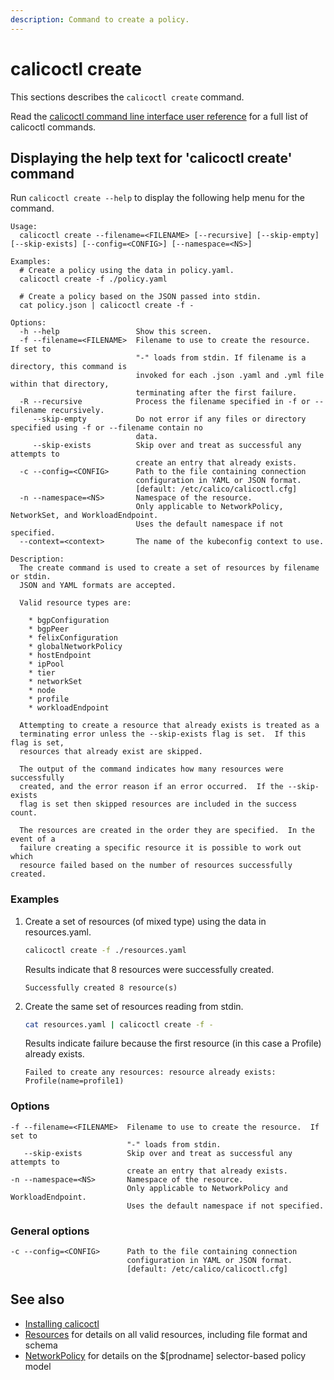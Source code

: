 ```yaml
---
description: Command to create a policy.
---
```


# calicoctl create

This sections describes the `calicoctl create` command.

Read the [calicoctl command line interface user reference](overview.mdx)
for a full list of calicoctl commands.

## Displaying the help text for 'calicoctl create' command

Run `calicoctl create --help` to display the following help menu for the
command.

```
Usage:
  calicoctl create --filename=<FILENAME> [--recursive] [--skip-empty] [--skip-exists] [--config=<CONFIG>] [--namespace=<NS>]

Examples:
  # Create a policy using the data in policy.yaml.
  calicoctl create -f ./policy.yaml

  # Create a policy based on the JSON passed into stdin.
  cat policy.json | calicoctl create -f -

Options:
  -h --help                 Show this screen.
  -f --filename=<FILENAME>  Filename to use to create the resource.  If set to
                            "-" loads from stdin. If filename is a directory, this command is
                            invoked for each .json .yaml and .yml file within that directory,
                            terminating after the first failure.
  -R --recursive            Process the filename specified in -f or --filename recursively.
     --skip-empty           Do not error if any files or directory specified using -f or --filename contain no
                            data.
     --skip-exists          Skip over and treat as successful any attempts to
                            create an entry that already exists.
  -c --config=<CONFIG>      Path to the file containing connection
                            configuration in YAML or JSON format.
                            [default: /etc/calico/calicoctl.cfg]
  -n --namespace=<NS>       Namespace of the resource.
                            Only applicable to NetworkPolicy, NetworkSet, and WorkloadEndpoint.
                            Uses the default namespace if not specified.
  --context=<context>       The name of the kubeconfig context to use.

Description:
  The create command is used to create a set of resources by filename or stdin.
  JSON and YAML formats are accepted.

  Valid resource types are:

    * bgpConfiguration
    * bgpPeer
    * felixConfiguration
    * globalNetworkPolicy
    * hostEndpoint
    * ipPool
    * tier
    * networkSet
    * node
    * profile
    * workloadEndpoint

  Attempting to create a resource that already exists is treated as a
  terminating error unless the --skip-exists flag is set.  If this flag is set,
  resources that already exist are skipped.

  The output of the command indicates how many resources were successfully
  created, and the error reason if an error occurred.  If the --skip-exists
  flag is set then skipped resources are included in the success count.

  The resources are created in the order they are specified.  In the event of a
  failure creating a specific resource it is possible to work out which
  resource failed based on the number of resources successfully created.
```

### Examples

1. Create a set of resources (of mixed type) using the data in resources.yaml.

   ```bash
   calicoctl create -f ./resources.yaml
   ```

   Results indicate that 8 resources were successfully created.

   ```
   Successfully created 8 resource(s)
   ```

1. Create the same set of resources reading from stdin.

   ```bash
   cat resources.yaml | calicoctl create -f -
   ```

   Results indicate failure because the first resource (in this case a Profile)
   already exists.

   ```
   Failed to create any resources: resource already exists: Profile(name=profile1)
   ```

### Options

```
-f --filename=<FILENAME>  Filename to use to create the resource.  If set to
                          "-" loads from stdin.
   --skip-exists          Skip over and treat as successful any attempts to
                          create an entry that already exists.
-n --namespace=<NS>       Namespace of the resource.
                          Only applicable to NetworkPolicy and WorkloadEndpoint.
                          Uses the default namespace if not specified.
```

### General options

```
-c --config=<CONFIG>      Path to the file containing connection
                          configuration in YAML or JSON format.
                          [default: /etc/calico/calicoctl.cfg]
```

## See also

- [Installing calicoctl](../../../operations/clis/calicoctl/install.mdx)
- [Resources](../../resources/overview.mdx) for details on all valid resources, including file format
  and schema
- [NetworkPolicy](../../resources/networkpolicy.mdx) for details on the $[prodname] selector-based policy model
